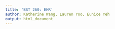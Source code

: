 ```yaml
---
title: 'BST 260: EHR'
author: Katherine Wang, Lauren Yoo, Eunice Yeh
output: html_document
---
```



```r

```

